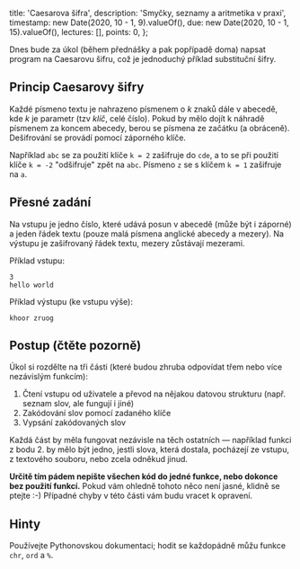   title: 'Caesarova šifra',
  description: 'Smyčky, seznamy a aritmetika  v praxi',
  timestamp: new Date(2020, 10 - 1, 9).valueOf(),
  due: new Date(2020, 10 - 1, 15).valueOf(),
  lectures: [],
  points: 0,
};

Dnes bude za úkol (během přednášky a pak popřípadě doma) napsat program na Caesarovu šifru, což je jednoduchý příklad substituční šifry.

## Princip Caesarovy šifry

Každé písmeno textu je nahrazeno písmenem o _k_ znaků dále v abecedě, kde _k_ je parametr (tzv _klíč_, celé číslo). Pokud by mělo dojít k náhradě písmenem za koncem abecedy, berou se písmena ze začátku (a obráceně). Dešifrování se provádí pomocí záporného klíče.

Například `abc` se za použití klíče `k = 2` zašifruje do `cde`, a to se při použití klíče `k = -2` "odšifruje" zpět na `abc`. Písmeno `z` se s klíčem `k = 1` zašifruje na `a`.

## Přesné zadání

Na vstupu je jedno číslo, které udává posun v abecedě (může být i záporné) a jeden řádek textu (pouze malá písmena anglické abecedy a mezery). Na výstupu je zašifrovaný řádek textu, mezery zůstávají mezerami.

Příklad vstupu:

```
3
hello world
```

Příklad výstupu (ke vstupu výše):

```
khoor zruog
```

## Postup (čtěte pozorně)

Úkol si rozdělte na tři části (které budou zhruba odpovídat třem nebo více nezávislým funkcím):

1. Čtení vstupu od uživatele a převod na nějakou datovou strukturu (např. seznam slov, ale fungují i jiné)
2. Zakódování slov pomocí zadaného klíče
3. Vypsání zakódovaných slov

Každá část by měla fungovat nezávisle na těch ostatních — například funkci z bodu 2. by mělo být jedno, jestli slova, která dostala, pocházejí ze vstupu, z textového souboru, nebo zcela odněkud jinud.

**Určitě tím pádem nepište všechen kód do jedné funkce, nebo dokonce bez použití funkcí.** Pokud vám ohledně tohoto něco není jasné, klidně se ptejte :-) Případné chyby v této části vám budu vracet k opravení.

## Hinty

Používejte Pythonovskou dokumentaci; hodit se každopádně můžu funkce `chr`, `ord` a `%`.
